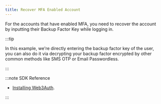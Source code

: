 ```yaml
---
title: Recover MFA Enabled Account
---
```


For the accounts that have enabled MFA, you need to recover the account by inputting their Backup Factor Key while logging in.

:::tip

In this example, we're directly entering the backup factor key of the user, you can also do it via decrypting your backup factor encrypted by other
common methods like SMS OTP or Email Passwordless.

:::

:::note SDK Reference

- [Installing Web3Auth](/sdk/core-kit/mpc-core-kit/usage#enable-mfa).

:::
